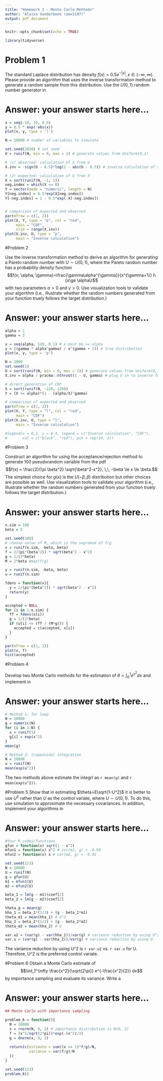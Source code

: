 ```yaml
---
title: "Homework 1 - Monte Carlo Methods"
author: "Alyssa Vanderbeek (amv2187)"
output: pdf_document
---
```


```r
knitr::opts_chunk$set(echo = TRUE)

library(tidyverse)
```

# Problem 1
The standard Laplace distribution has density $f(x) = 0.5e^{-|x|}, x\in (-\infty, \infty)$. Please provide an algorithm that uses the inverse transformation method to generate a random sample from this distribution. Use the $U(0,1)$ random number generator in  \em{\bf{R}}, write a  \em{\bf{R}}-function to implement the algorithm. Use visualization tools to validate your algorithm (i.e., illustrate whether the random numbers generated from your function truely follows the standard Laplace distribution.)

# Answer: your answer starts here...

```r
x = seq(-10, 10, 0.5)
y = 0.5 * exp(-abs(x))
plot(x, y, type = 'l')

N = 10000 # number of variables to simulate

set.seed(2020) # set seed
U = runif(N, min = 0, max = 1) # generate values from Uniform(0,1)

# (1) observed: calculation of X from U
X.inv = -sign(U - 0.5)*log(1 - abs(U - 0.5)) # inverse calculation of x

# (2) expected: calculation of U from X
X = sort(runif(N, -1, 1))
neg.index = which(X <= 0)
Y = vector(mode = "numeric", length = N)
Y[neg.index] = 0.5*exp(X[neg.index])
Y[-neg.index] = 1 - 0.5*exp(-X[-neg.index])


# comparison of expected and observed
par(mfrow = c(1, 2))
plot(X, Y, type = "p", col = "red",
     main = "CDF",
     xlim = range(X.inv))
plot(X.inv, U, type = "p", 
     main = "Inverse calculation")

```

#Problem 2

Use the inverse transformation method to  derive an algorithm for generating a Pareto random number with $U\sim U(0,1)$, where the Pareto random number has a probability density function 
     $$f(x; \alpha, \gamma)=\frac{\gamma\alpha^{\gamma}}{x^{\gamma+1}} I\{x\ge \alpha\}$$ with two parameters $\alpha >0$ and $\gamma>0$. Use visualization tools to validate your algorithm (i.e., illustrate whether the random numbers generated from your function truely follows the target distribution.)


# Answer:  your answer starts here...
```r
alpha = 1
gamma = 2

x = seq(alpha, 120, 0.1) # x must be >= alpha
y = ((gamma * alpha^gamma) / x^(gamma + 1)) # true distribution
plot(x, y, type = 'p')

N = 1000
set.seed(1)
U = sort(runif(N, min = 0, max = 1)) # generate values from Uniform(0,1)
X.inv = alpha / pracma::nthroot(1 - U, gamma) # plug U in to inverse function

# direct generation of CDF
X = sort(runif(N, -120, 120)) 
Y = (X >= alpha)*(1 - (alpha/X)^gamma) 

# comparison of expected and observed
par(mfrow = c(1, 2))
plot(X, Y, type = "l", col = "red",
     main = "CDF")
plot(X.inv, U, type = "l", 
     main = "Inverse calculation")

#legend(x = 0.2, y = 0.4, legend = c("Inverse calculation", "CDF"),
#       col = c("black", "red"), pch = rep(19, 2))
```

#Problem 3

Construct an algorithm for using the acceptance/rejection method to generate 100 pseudorandom
 variable from the pdf
 $$f(x) = \frac{2}{\pi \beta^2} \sqrt{\beta^2-x^2}, \,\, -\beta \le x \le \beta.$$
The simplest choice for $g(x)$ is the $U(-\beta, \beta)$ distribution but other choices are possible as well. Use visualization tools to validate your algorithm (i.e., illustrate whether the random numbers generated from your function truely follows the target distribution.)

# Answer:  your answer starts here...
```r
n.sim = 100
beta = 5

set.seed(100)
# choose value of M, which is the supremum of f/g
x = runif(n.sim, -beta, beta)
f = 2/(pi*(beta^2)) * sqrt(beta^2 - x^2)
g = 1/(2*beta)
M = 2*beta #max(f/g)

y = runif(n.sim, -beta, beta)
u = runif(n.sim)

fdens = function(x){
  y = 2/(pi*(beta^2)) * sqrt(beta^2 - x^2)
  return(y)
}

accepted = NULL
for (i in 1:n.sim) {
  ff = fdens(x[i])
  g = 1/(2*beta)
  if (u[i] <= (ff / (M*g))) {
    accepted = c(accepted, x[i])
  }
}

par(mfrow = c(1, 2))
plot(x, f)
hist(accepted)
```


#Problem 4

Develop two Monte Carlo methods for the estimation of $\theta=\int_0^1 e^{x^2} dx$ and implement in \em{\bf{R}} .

# Answer:  your answer starts here...
```r
# Method 1: for loop
N = 10000
g = numeric(N)
for (i in 1:N) {
  x = runif(1)
  g[i] = exp(x^2)
}
mean(g)

# Method 2: trapezoidal integration
N = 10000
u = runif(N)
mean(exp(u^2))

```

The two methods above estimate the integrl as `r mean(g)` and `r mean(exp(u^2))`.

#Problem 5
Show that in estimating $\theta=E\sqrt{1-U^2}$ it is better to use $U^2$ rather than $U$ as the control variate, where $U\sim U(0,1)$.  To do this, use simulation to approximate the necessary covariances. In addition, implement your algorithms in  \em{\bf{R}}.

# Answer:  your answer starts here...
```r
#Your R codes/functions 
gfun = function(x) sqrt(1 - x^2)
mfun1 = function(x) x^2 # cor(m1, g) = -0.98
mfun2 = function(x) x # cor(m2, g) = -0.92

set.seed(123)
N = 10000
U = runif(N)
g = gfun(U)
m1 = mfun1(U)
m2 = mfun2(U)

beta_1 = lm(g ~ m1)$coef[2]
beta_2 = lm(g ~ m2)$coef[2]

theta_g = mean(g)
hha_1 = beta_1*(1/3) + (g - beta_1*m1)
theta_m1 = mean(hha_1) # U^2
hha_2 = beta_2*(1/2) + (g - beta_2*m2)
theta_m2 = mean(hha_2) # U

var.u2 = (var(g) - var(hha_1))/var(g) # variance reduction by using U^2
var.u = (var(g) - var(hha_2))/var(g) # variance reduction by using U


```

The variance reduction by using U^2 is `r var.u2` vs. `r var.u` for U. Therefore, U^2 is the preferred control variate.


#Problem 6
Obtain a Monte Carlo estimate of
$$\int_1^\infty \frac{x^2}{\sqrt{2\pi}} e^{-\frac{x^2}{2}} dx$$
by importance sampling and evaluate its variance. Write a  \em{\bf{R}} function to implement your procedure.


# Answer:  your answer starts here...
```r
## Monte Carlo with importance sampling

problem_6 = function(){
  N = 10000
  x = rnorm(N, 0, 2) # importance distribution is N(0, 2)
  f = (x^2/sqrt(2*pi))*exp(-(x^2)/2)
  g = dnorm(x, 0, 2)
  
  return(c(estimate = sum((x >= 1)*f/g)/N,
           variance = var(f/g)/N
  ))
}

set.seed(123)
problem_6()
```


